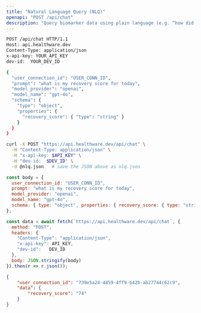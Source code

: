 ```yaml
---
title: "Natural Language Query (NLQ)"
openapi: "POST /api/chat"
description: "Query biomarker data using plain language (e.g. “how did my sleep improve this week?”)."
---
```


<RequestExample>

```bash HTTP
POST /api/chat HTTP/1.1
Host: api.healthware.dev
Content-Type: application/json
x-api-key: YOUR_API_KEY
dev-id:  YOUR_DEV_ID

{
  "user_connection_id": "USER_CONN_ID",
  "prompt": "what is my recovery score for today",
  "model_provider": "openai",
  "model_name": "gpt-4o",
  "schema": {
    "type": "object",
    "properties": {
      "recovery_score": { "type": "string" }
    }
  }
}
```


```bash BASH
curl -X POST "https://api.healthware.dev/api/chat" \
  -H "Content-Type: application/json" \
  -H "x-api-key: $API_KEY" \
  -H "dev-id:  $DEV_ID" \
  -d @nlq.json   # save the JSON above as nlq.json
```


```javascript JavaScript
const body = {
  user_connection_id: "USER_CONN_ID",
  prompt: "what is my recovery score for today",
  model_provider: "openai",
  model_name: "gpt-4o",
  schema: { type: "object", properties: { recovery_score: { type: "string" } } }
};

const data = await fetch(`https://api.healthware.dev/api/chat`, {
  method: "POST",
  headers: {
    "Content-Type": "application/json",
    "x-api-key": API_KEY,
    "dev-id":   DEV_ID
  },
  body: JSON.stringify(body)
}).then(r => r.json());
```

</RequestExample>

<ResponseExample>

```json Response
{
    "user_connection_id": "739e5a24-4859-4ff9-b42b-ab27744c62c9",
    "data": {
        "recovery_score": "74"
    }
}
```

</ResponseExample>